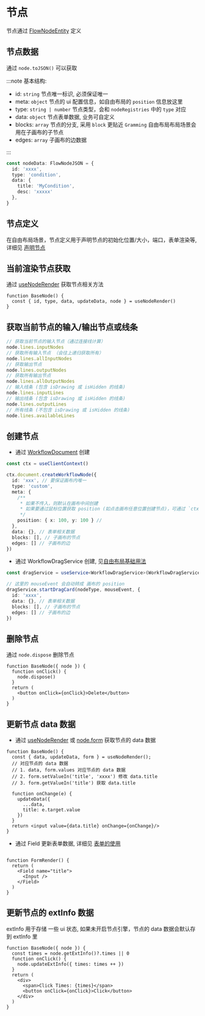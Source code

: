 # 节点

节点通过 [FlowNodeEntity](/api/core/flow-node-entity.html) 定义


## 节点数据

通过 `node.toJSON()` 可以获取

:::note 基本结构:

- id: `string` 节点唯一标识, 必须保证唯一
- meta: `object` 节点的 ui 配置信息，如自由布局的 `position` 信息放这里
- type: `string | number` 节点类型，会和 `nodeRegistries` 中的 `type` 对应
- data: `object` 节点表单数据, 业务可自定义
- blocks: `array` 节点的分支, 采用 `block` 更贴近 `Gramming` 自由布局布局场景会用在子画布的子节点
- edges: `array` 子画布的边数据

:::

```ts pure
const nodeData: FlowNodeJSON = {
  id: 'xxxx',
  type: 'condition',
  data: {
    title: 'MyCondition',
    desc: 'xxxxx'
  },
}
```

## 节点定义

在自由布局场景，节点定义用于声明节点的初始化位置/大小，端口，表单渲染等, 详细见 [声明节点](/guide/getting-started/create-free-layout-simple.html#4-声明节点)

## 当前渲染节点获取

通过 [useNodeRender](/api/hooks/use-node-render.html) 获取节点相关方法

```tsx pure
function BaseNode() {
  const { id, type, data, updateData, node } = useNodeRender()
}
```

## 获取当前节点的输入/输出节点或线条

```ts pure
// 获取当前节点的输入节点（通过连接线计算）
node.lines.inputNodes
// 获取所有输入节点 （会往上递归获取所有）
node.lines.allInputNodes
// 获取输出节点
node.lines.outputNodes
// 获取所有输出节点
node.lines.allOutputNodes
// 输入线条 (包含 isDrawing 或 isHidden 的线条)
node.lines.inputLines
// 输出线条 (包含 isDrawing 或 isHidden 的线条)
node.lines.outputLines
// 所有线条 (不包含 isDrawing 或 isHidden 的线条)
node.lines.availableLines

```

## 创建节点

- 通过 [WorkflowDocument](/api/core/workflow-document.html) 创建

```ts pure
const ctx = useClientContext()

ctx.document.createWorkflowNode({
  id: 'xxx', // 要保证画布内唯一
  type: 'custom',
  meta: {
    /**
     * 如果不传入，则默认在画布中间创建
     * 如果要通过鼠标位置获取 position (如点击画布任意位置创建节点)，可通过 `ctx.playground.config.getPosFromMouseEvent(mouseEvent)` 转换
     */
    position: { x: 100, y: 100 } //
  },
  data: {}, // 表单相关数据
  blocks: [], // 子画布的节点
  edges: [] // 子画布的边
})

```
- 通过 WorkflowDragService 创建, 见[自由布局基础用法](/examples/free-layout/free-layout-simple.html)

```ts pure
const dragService = useService<WorkflowDragService>(WorkflowDragService);

// 这里的 mouseEvent 会自动转成 画布的 position
dragService.startDragCard(nodeType, mouseEvent, {
  id: 'xxxx',
  data: {}, // 表单相关数据
  blocks: [], // 子画布的节点
  edges: [] // 子画布的边
})

```

## 删除节点

通过 `node.dispose` 删除节点

```tsx pure
function BaseNode({ node }) {
  function onClick() {
    node.dispose()
  }
  return (
    <button onClick={onClick}>Delete</button>
  )
}
```

## 更新节点 data 数据

- 通过 [useNodeRender](/api/hooks/use-node-render.html) 或 [node.form](https://flowgram.ai/auto-docs/editor/interfaces/NodeFormProps.html) 获取节点的 data 数据

```tsx pure
function BaseNode() {
  const { data, updateData, form } = useNodeRender();
  // 对应节点的 data 数据
  // 1. data, form.values 对应节点的 data 数据
  // 2. form.setValueIn('title', 'xxxx') 修改 data.title
  // 3. form.getValueIn('title') 获取 data.title

  function onChange(e) {
    updateData({
      ...data,
      title: e.target.value
    })
  }
  return <input value={data.title} onChange={onChange}/>
}
```
- 通过 Field 更新表单数据, 详细见 [表单的使用](/guide/advanced/form.html)

```tsx pure

function FormRender() {
  return (
    <Field name="title">
      <Input />
    </Field>
  )
}
```

## 更新节点的 extInfo 数据

extInfo 用于存储 一些 ui 状态, 如果未开启节点引擎，节点的 data 数据会默认存到 extInfo 里

```tsx pure
function BaseNode({ node }) {
  const times = node.getExtInfo()?.times || 0
  function onClick() {
    node.updateExtInfo({ times: times ++ })
  }
  return (
    <div>
      <span>Click Times: {times}</span>
      <button onClick={onClick}>Click</button>
    </div>
  )
}
```

